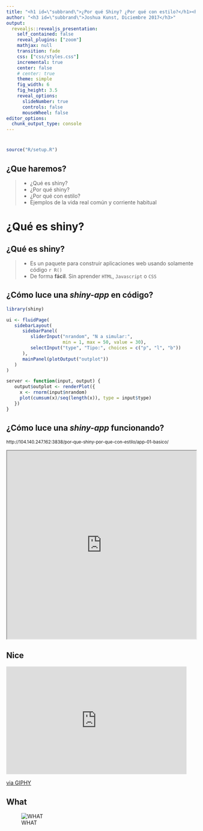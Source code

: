 ```yaml
---
title: "<h1 id=\"subbrand\">¿Por qué Shiny? ¿Por qué con estilo?</h1><h2 id=\"subbrand\">Contado a través de una historia</h2>"
author: "<h3 id=\"subbrand\">Joshua Kunst, Diciembre 2017</h3>"
output:
  revealjs::revealjs_presentation:
    self_contained: false
    reveal_plugins: ["zoom"]
    mathjax: null
    transition: fade
    css: ["css/styles.css"]
    incremental: true
    center: false
    # center: true
    theme: simple
    fig_width: 6
    fig_height: 3.5
    reveal_options:
      slideNumber: true
      controls: false
      mouseWheel: false
editor_options: 
  chunk_output_type: console
---
```


# { data-background="img/data-culture.jpg"}

```r
source("R/setup.R")
```

## ¿Que haremos?

> - ¿Qué es shiny?
> - ¿Por qué shiny?
> - ¿Por qué con estilo?
> - Ejemplos <span class="fragment"> de la vida</span><span class="fragment"> real</span><span class="fragment"> común</span><span class="fragment"> y corriente</span><span class="fragment"> habitual</span>

# ¿Qué es shiny? { .center .white data-background="#F44336"}

## ¿Qué es shiny?

> - Es un paquete para construir aplicaciones web usando solamente
código `r R()`
> - De forma __fácil__<span class="fragment">. Sin aprender `HTML`</span><span class="fragment">, `Javascript`</span><span class="fragment"> o `CSS`</span>


## ¿Cómo luce una _shiny-app_ en código?

```r
library(shiny)

ui <- fluidPage(
   sidebarLayout(
      sidebarPanel(
         sliderInput("nrandom", "N a simular:",
                     min = 1, max = 50, value = 30),
         selectInput("type", "Tipo:", choices = c("p", "l", "b"))
      ),
      mainPanel(plotOutput("outplot"))
   )
)

server <- function(input, output) {
   output$outplot <- renderPlot({
     x <- rnorm(input$nrandom)
     plot(cumsum(x)/seq(length(x)), type = input$type)
   })
}
```

## ¿Cómo luce una _shiny-app_ funcionando?

<small>
http://104.140.247.162:3838/por-que-shiny-por-que-con-estilo/app-01-basico/
</small>

<iframe src="http://104.140.247.162:3838/por-que-shiny-por-que-con-estilo/app-01-basico/" width="100%" height="500px" ></iframe>

## Nice

<iframe src="https://giphy.com/embed/fDzM81OYrNjJC" width="480" height="286" frameBorder="0" class="giphy-embed" allowFullScreen></iframe><p><a href="https://giphy.com/gifs/happy-excited-shocked-fDzM81OYrNjJC">via GIPHY</a></p>

## What
![WHAT](imgs/shiny-structure.png)




